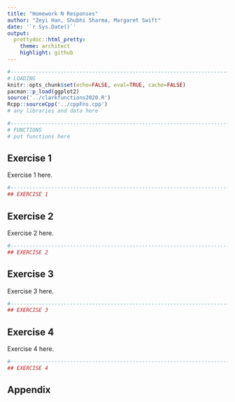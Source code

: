 ```yaml
---
title: "Homework N Responses"
author: "Zeyi Han, Shubhi Sharma, Margaret Swift"
date: '`r Sys.Date()`'
output:
  prettydoc::html_pretty:
    theme: architect
    highlight: github
---
```


```r
#----------------------------------------------------------------------------
# LOADING
knitr::opts_chunk$set(echo=FALSE, eval=TRUE, cache=FALSE)
pacman::p_load(ggplot2)
source('../clarkfunctions2020.R')
Rcpp::sourceCpp('../cppFns.cpp')
# any libraries and data here

#----------------------------------------------------------------------------
# FUNCTIONS
# put functions here

```


## Exercise 1 {#q1}

Exercise 1 here.

```r
#----------------------------------------------------------------------------
## EXERCISE 1

```


## Exercise 2 {#q2}

Exercise 2 here.

```r
#----------------------------------------------------------------------------
## EXERCISE 2

```


## Exercise 3 {#q3}

Exercise 3 here.

```r
#----------------------------------------------------------------------------
## EXERCISE 3

```


## Exercise 4 {#q4}

Exercise 4 here.

```r
#----------------------------------------------------------------------------
## EXERCISE 4

```


## Appendix {#appendix}

```r
```


